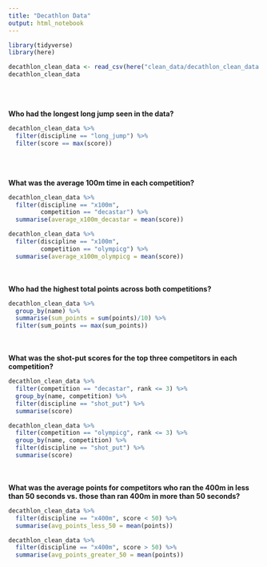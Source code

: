 ```yaml
---
title: "Decathlon Data"
output: html_notebook
---
```

```r
library(tidyverse)
library(here)
```

```r
decathlon_clean_data <- read_csv(here("clean_data/decathlon_clean_data.csv"))
decathlon_clean_data
```

<br /><br />

**Who had the longest long jump seen in the data?**
```r
decathlon_clean_data %>% 
  filter(discipline == "long_jump") %>% 
  filter(score == max(score))
```

<br /><br />

**What was the average 100m time in each competition?**
```r
decathlon_clean_data %>% 
  filter(discipline == "x100m", 
         competition == "decastar") %>% 
  summarise(average_x100m_decastar = mean(score))
```
```r
decathlon_clean_data %>% 
  filter(discipline == "x100m", 
         competition == "olympicg") %>% 
  summarise(average_x100m_olympicg = mean(score))
```

<br /><br />
**Who had the highest total points across both competitions?**
```r
decathlon_clean_data %>% 
  group_by(name) %>% 
  summarise(sum_points = sum(points)/10) %>% 
  filter(sum_points == max(sum_points))
```

<br /><br />
**What was the shot-put scores for the top three competitors in each competition?**
```r
decathlon_clean_data %>% 
  filter(competition == "decastar", rank <= 3) %>% 
  group_by(name, competition) %>% 
  filter(discipline == "shot_put") %>% 
  summarise(score)
```
```r
decathlon_clean_data %>% 
  filter(competition == "olympicg", rank <= 3) %>% 
  group_by(name, competition) %>% 
  filter(discipline == "shot_put") %>% 
  summarise(score)
```

<br /><br />
**What was the average points for competitors who ran the 400m in less than 50 seconds vs. those than ran 400m in more than 50 seconds?**
```r
decathlon_clean_data %>% 
  filter(discipline == "x400m", score < 50) %>% 
  summarise(avg_points_less_50 = mean(points))
```
```r
decathlon_clean_data %>% 
  filter(discipline == "x400m", score > 50) %>% 
  summarise(avg_points_greater_50 = mean(points))
```

